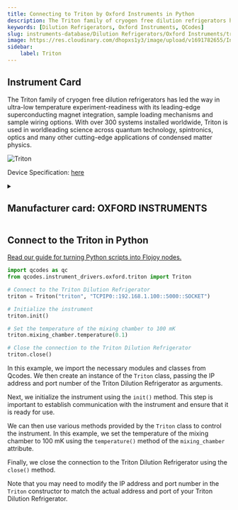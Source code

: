 ```yaml
---
title: Connecting to Triton by Oxford Instruments in Python
description: The Triton family of cryogen free dilution refrigerators has led the way in ultra-low temperature experiment-readiness with its leading-edge superconducting magnet integration, sample loading mechanisms and sample wiring options. With over 300 systems installed worldwide, Triton is used in worldleading science across quantum technology, spintronics, optics and many other cutting-edge applications of condensed matter physics.
keywords: [Dilution Refrigerators, Oxford Instruments, QCodes] 
slug: instruments-database/Dilution Refrigerators/Oxford Instruments/triton 
image: https://res.cloudinary.com/dhopxs1y3/image/upload/v1691782655/Instruments/Dilution%20Refrigerator/Triton/Triton.jpg
sidebar:
    label: Triton 
---
```



## Instrument Card

The Triton family of cryogen free dilution refrigerators has led
the way in ultra-low temperature experiment-readiness with its
leading-edge superconducting magnet integration, sample loading
mechanisms and sample wiring options.
With over 300 systems installed worldwide, Triton is used in worldleading science across quantum technology, spintronics, optics and
many other cutting-edge applications of condensed matter physics.

![Triton](https://res.cloudinary.com/dhopxs1y3/image/upload/v1691782655/Instruments/Dilution%20Refrigerator/Triton/Triton.jpg)

Device Specification: [here](/instruments-database/all-instruments)

<details style={{ marginTop: "15px"}}>
<summary><h2 style={{display:'inline'}}>Manufacturer card: OXFORD INSTRUMENTS</h2></summary>

![OXFORD INSTRUMENTS](https://res.cloudinary.com/dhopxs1y3/image/upload/v1692806167/Instruments/Vendor%20Logos/Oxford_Instruments.png)

Oxford Instruments plc is a United Kingdom manufacturing and research company that designs and manufactures tools and systems for industry and research. The company is headquartered in Abingdon, Oxfordshire, England, with sites in the United Kingdom, United States, Europe, and Asia.[2] It is listed on the London Stock Exchange and is a constituent of the FTSE 250 Index.[3]

- Headquarters: Abingdon, United Kingdom
- Yearly Revenue (millions, USD): 367.3
- Vendor Website: [here](https://www.oxinst.com/)

</details>


<FeaturedInstrumentVideo category="DILUTION_REFRIGERATORS" />

## Connect to the Triton in Python

[Read our guide for turning Python scripts into Flojoy nodes.](https://docs.flojoy.ai/contribution/blocks/custom-flojoy-block/)



<Tabs>
<TabItem value="Flojoy" label="Flojoy" className="flojoy-instrument-tabs">

<SectionsCard category="DILUTION_REFRIGERATORS" manufacturer="Oxford Instruments"></SectionsCard>

</TabItem>
<TabItem value="QCodes" label="QCodes">


```python
import qcodes as qc
from qcodes.instrument_drivers.oxford.triton import Triton

# Connect to the Triton Dilution Refrigerator
triton = Triton("triton", "TCPIP0::192.168.1.100::5000::SOCKET")

# Initialize the instrument
triton.init()

# Set the temperature of the mixing chamber to 100 mK
triton.mixing_chamber.temperature(0.1)

# Close the connection to the Triton Dilution Refrigerator
triton.close()
```

In this example, we import the necessary modules and classes from Qcodes. We then create an instance of the `Triton` class, passing the IP address and port number of the Triton Dilution Refrigerator as arguments. 

Next, we initialize the instrument using the `init()` method. This step is important to establish communication with the instrument and ensure that it is ready for use.

We can then use various methods provided by the `Triton` class to control the instrument. In this example, we set the temperature of the mixing chamber to 100 mK using the `temperature()` method of the `mixing_chamber` attribute.

Finally, we close the connection to the Triton Dilution Refrigerator using the `close()` method.

Note that you may need to modify the IP address and port number in the `Triton` constructor to match the actual address and port of your Triton Dilution Refrigerator.

</TabItem>
</Tabs>